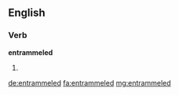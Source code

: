 ==English==

===Verb===
'''entrammeled'''

# {{past of|entrammel}}

[[de:entrammeled]]
[[fa:entrammeled]]
[[mg:entrammeled]]